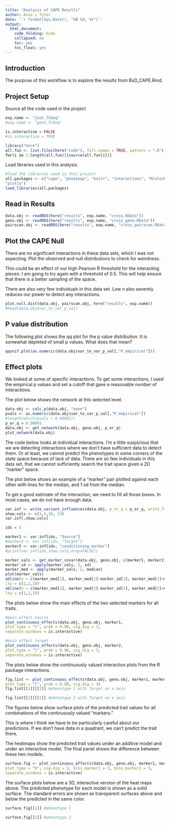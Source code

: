 ```yaml
---
title: "Analysis of CAPE Results"
author: Anna L Tyler
date: '`r format(Sys.Date(), "%B %d, %Y")`'
output: 
  html_document:
    code_folding: hide
    collapsed: no
    toc: yes
    toc_float: yes
---
```



## Introduction

The purpose of this workflow is to explore the results from BxD_CAPE.Rmd.


## Project Setup

Source all the code used in the project

```r
exp.name <- "just_TnSeq"
#exp.name <- "geno_TnSeq"
```

```r
is.interactive = FALSE
#is.interactive = TRUE

library("here")
all.fun <- list.files(here("code"), full.names = TRUE, pattern = ".R")
for(i in 1:length(all.fun)){source(all.fun[i])}
```

Load libraries used in this analysis.

```r
#load the libraries used in this project
all.packages <- c("cape", "pheatmap", "knitr", "interactions", "RColorBrewer",
"plotly")
load_libraries(all.packages)
```

## Read in Results

```r
data.obj <- readRDS(here("results", exp.name, "cross.RData"))
geno.obj <- readRDS(here("results", exp.name, "cross_geno.RData"))
pairscan.obj <- readRDS(here("results", exp.name, "cross_pairscan.RData"))
```

## Plot the CAPE Null

There are no significant interactions in these data sets, which
I was not expecting. Plot the observed and null distributions to 
check for weirdness.

This could be an effect of our high Pearson R threshold for the 
interacting pieces. I am going to try again with a threshold of 
0.5. This will help ensure that there is a better sampling of the
space. 

There are also very few individuals in this data set. Low n also 
severely reduces our power to detect any interactions.

```r
plot.null.dist(data.obj, pairscan.obj, here("results", exp.name))
#head(data.obj$var_to_var_p_val)
```

## P value distribution

The following plot shows the qq plot for the p value distribution.
It is somewhat depleted of small p values. What does that mean?

```r
qqunif.plot(as.numeric(data.obj$var_to_var_p_val[,"P_empirical"]))
```

## Effect plots
We looked at some of specific interactions. To get some interactions,
I used the empirical p values and set a cutoff that gave a reasonable
number of interactions.

The plot below shows the network at this selected level.

```r
data.obj <- calc_p(data.obj, "none")
pvals <- as.numeric(data.obj$var_to_var_p_val[,"P_empirical"])
#length(which(pvals < 0.00001))
p_or_q = 0.00001
data.obj <- get_network(data.obj, geno.obj, p_or_q)
plot_network(data.obj)
```

The code below looks at individual interactions. I'm a little suspicious
that we are detecting interactions where we don't have sufficient data to 
detect them. Or at least, we cannot predict the phenotypes in some corners
of the state space because of lack of data. There are so few individuals
in this data set, that we cannot sufficiently search the trait space given
a 2D "marker" space.

The plot below shows an example of a "marker" pair plotted against
each other with lines for the median, and 1 sd from the median.

To get a good estimate of the interaction, we need to fill all
those boxes. In most cases, we do not have enough data.

```r
var.inf <- write_variant_influences(data.obj, p_or_q = p_or_q, write_file = FALSE)
show.cols <- c(1,4,10, 13)
var.inf[,show.cols]

idx = 5

marker1 <- var.inf[idx, "Source"]
#marker2 <- var.inf[idx, "Target"]
marker2 <- var.inf[idx, "conditioning_marker"]
#print(var.inf[idx,show.cols,drop=FALSE])

marker_vals <- get_marker_covar(data.obj, geno.obj, c(marker1, marker2))
marker_sd <- apply(marker_vals, 2, sd)
marker_med <- apply(marker_vals, 2, median)
plot(marker_vals)
abline(v = c(marker_med[1], marker_med[1]-marker_sd[1], marker_med[1]+marker_sd[1]), 
lty = c(1,2,2))
abline(h = c(marker_med[2], marker_med[2]-marker_sd[2], marker_med[2]+marker_sd[2]), 
lty = c(1,2,2))
```

The plots below show the main effects of the two selected markers for all traits.

```r

#main effect source
plot_continuous_effects(data.obj, geno.obj, marker1, 
plot_type = "l", prob = 0.90, sig.dig = 3, 
separate_windows = is.interactive)

#main effect target
plot_continuous_effects(data.obj, geno.obj, marker2, 
plot_type = "l", prob = 0.90, sig.dig = 3,
separate_windows = is.interactive)
```

The plots below show the continuously valued interaction plots
from the R package interactions.

```r
fig.list <- plot_continuous_effects(data.obj, geno.obj, marker1, marker2, 
plot_type = "l", prob = 0.90, sig.dig = 3)
fig.list[[1]][[2]] #phenotype 1 with Target on x axis
```

```r
fig.list[[2]][[2]] #phenotype 2 with Target on x axis
```

The figures below show surface plots of the predicted trait values
for all combinations of the continuously valued "markers."

This is where I think we have to be particularly careful about our
predictions. If we don't have data in a quadrant, we can't predict
the trait there. 

The heatmaps show the predicted trait values under an additive 
model and under an interactive model. The final panel shows the
difference between these two models. 

```r
surface.fig <- plot_continuous_effects(data.obj, geno.obj, marker1, marker2, 
plot_type = "h", sig.dig = 3, bins_marker1 = 3, bins_marker2 = 3, 
separate_windows = is.interactive)
```

The surface plots below are a 3D, interactive version of the heat maps above.
The predicted phenotype for each model is shown as a solid surface. The standard
errors are shown as transparent surfaces above and below the predicted in the 
same color.

```r
surface.fig[[1]] #phenotype 1
```

```r
surface.fig[[2]] #phenotype 2
```
